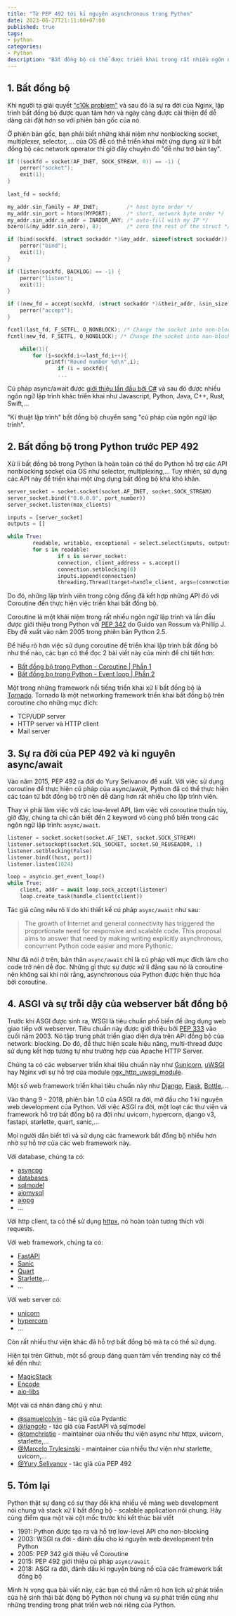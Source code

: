 ```yaml
---
title: "Từ PEP 492 tới kỉ nguyên asynchronous trong Python"
date: 2023-06-27T21:11:00+07:00
published: true
tags:
- python
categories:
- Python
description: "Bất đồng bộ có thể được triển khai trong rất nhiều ngôn ngữ lập trình, kể cả Python. Tuy nhiên, bất đồng bộ trong Python thuở sơ khai chưa được sử dụng rộng rãi như Javascript hay C# bởi các thực hiện khó khăn. Trong bài viết này, mình sẽ giới thiệu về kỉ nguyên của lập trình bất động bộ trong Python và sự lớn mạnh của nó ở thời điểm hiện tại."
---
```


## 1. Bất đồng bộ

Khi người ta giải quyết ["c10k problem"](http://www.kegel.com/c10k.html) và sau đó là sự ra đời của Nginx, lập trình bất đồng bộ được quan tâm hơn và ngày càng được cải thiện để dễ dàng cài đặt hơn so với phiên bản gốc của nó.

Ở phiên bản gốc, bạn phải biết những khái niệm như nonblocking socket, multiplexer, selector, ... của OS đễ có thể triển khai một ứng dụng xử lí bất đồng bộ các network operator thì giờ đây chuyện đó "dễ như trở bàn tay". 

```c 
if ((sockfd = socket(AF_INET, SOCK_STREAM, 0)) == -1) {
    perror("socket");
    exit(1);
}
	
last_fd = sockfd;

my_addr.sin_family = AF_INET;         /* host byte order */
my_addr.sin_port = htons(MYPORT);     /* short, network byte order */
my_addr.sin_addr.s_addr = INADDR_ANY; /* auto-fill with my IP */
bzero(&(my_addr.sin_zero), 8);        /* zero the rest of the struct */

if (bind(sockfd, (struct sockaddr *)&my_addr, sizeof(struct sockaddr)) == -1) {
    perror("bind");
    exit(1);
}

if (listen(sockfd, BACKLOG) == -1) {
    perror("listen");
    exit(1);
}

if ((new_fd = accept(sockfd, (struct sockaddr *)&their_addr, &sin_size)) == -1) {
	perror("accept");
}

fcntl(last_fd, F_SETFL, O_NONBLOCK); /* Change the socket into non-blocking state	*/
fcntl(new_fd, F_SETFL, O_NONBLOCK); /* Change the socket into non-blocking state	*/

	while(1){
		for (i=sockfd;i<=last_fd;i++){
			printf("Round number %d\n",i);
       			if (i = sockfd){
                ...
```

Cú pháp async/await được [giới thiệu lần đầu bởi C#](https://en.wikipedia.org/wiki/Async/await) và sau đó được nhiều ngôn ngữ lập trình khác triển khai như Javascript, Python, Java, C++, Rust, Swift,...

"Kĩ thuật lập trình" bất đồng bộ chuyển sang "cú pháp của ngôn ngữ lập trình".

## 2. Bất đồng bộ trong Python trước PEP 492

Xử lí bất đồng bộ trong Python là hoàn toàn có thể do Python hỗ trợ các API nonblocking socket của OS như selector, multiplexing,... Tuy nhiên, sử dụng các API này để triển khai một ứng dụng bất đồng bộ khá khó khăn.

```python 
server_socket = socket.socket(socket.AF_INET, socket.SOCK_STREAM)
server_socket.bind(("0.0.0.0", port_number))
server_socket.listen(max_clients)

inputs = [server_socket]
outputs = []

while True:
        readable, writable, exceptional = select.select(inputs, outputs, inputs, 1)
        for s in readable:
                if s is server_socket:
                connection, client_address = s.accept()
                connection.setblocking(0)
                inputs.append(connection)
                threading.Thread(target=handle_client, args=(connection, client_address)).start()
```

Do đó, những lập trình viên trong cộng đồng đã kết hợp những API đó với Coroutine đển thực hiện việc triển khai bất đồng bộ.

Coroutine là một khái niệm trong rất nhiều ngôn ngữ lập trình và lần đầu được giới thiệu trong Python với [PEP 342](https://peps.python.org/pep-0342/) do Guido van Rossum và Phillip J. Eby đề xuất vào năm 2005 trong phiên bản Python 2.5.

Để hiểu rõ hơn việc sử dụng coroutine để triển khai lập trình bất đồng bộ như thế nào, các bạn có thể đọc 2 bài viết này của mình để chi tiết hơn:

- [Bất đồng bộ trong Python - Coroutine | Phần 1](/posts/asynchronous-in-python-part-1)
- [Bất đồng bọ trong Python - Event loop | Phần 2](/posts/bat-dong-bo-trong-pythonphan-2-event-loop)

Một trong những framework nổi tiếng triển khai xử lí bất đồng bộ là [Tornado](https://en.wikipedia.org/wiki/Tornado_(web_server)). 
Tornado là một networking framework triển khai bất đồng bộ trên coroutine cho những mục đích:
- TCP/UDP server
- HTTP server và HTTP client
- Mail server 

## 3. Sự ra đời của PEP 492 và kỉ nguyên async/await

Vào năm 2015, PEP 492 ra đời do Yury Selivanov đề xuất. Với việc sử dụng coroutine để thực hiện cú pháp của async/await, Python đã có thể thực hiện các toán tử bất đồng bộ trở nên dễ dàng hơn rất nhiều cho lập trình viên.

Thay vì phải làm việc với các low-level API, làm việc với coroutine thuần túy, giờ đây, chúng ta chỉ cần biết đến 2 keyword vô cùng phổ biến trong các ngôn ngữ lập trình: `async/await`.

```python 
listener = socket.socket(socket.AF_INET, socket.SOCK_STREAM)
listener.setsockopt(socket.SOL_SOCKET, socket.SO_REUSEADDR, 1)
listener.setblocking(False)
listener.bind((host, port))
listener.listen(1024)

loop = asyncio.get_event_loop()
while True:
    client, addr = await loop.sock_accept(listener)
    loop.create_task(handle_client(client))
```

Tác giả cũng nêu rõ lí do khi thiết kế cú pháp `async/await` như sau:
> The growth of Internet and general connectivity has triggered the proportionate need for responsive and scalable code. This proposal aims to answer that need by making writing explicitly asynchronous, concurrent Python code easier and more Pythonic.

Như đã nói ở trên, bản thân `async/await` chỉ là cú pháp với mục đích làm cho code trở nên dễ đọc. Những gì thực sự được xử lí đằng sau nó là coroutine nên không sai khi nói rằng, asynchronous của Python được hiện thực hóa bởi coroutine.


## 4. ASGI và sự trỗi dậy của webserver bất đồng bộ

Trước khi ASGI được sinh ra, WSGI là tiêu chuẩn phổ biến để ứng dụng web giao tiếp với webserver. Tiêu chuẩn này được giới thiệu bởi [PEP 333](https://peps.python.org/pep-0333/) vào cuối năm 2003. Nó tập trung phát triển giao diện dựa trên API đồng bộ của network: blocking. Do đó, để thực hiện scale hiệu năng, multi-thread được sử dụng kết hợp tương tự như trường hợp của Apache HTTP Server.

Chúng ta có các webserver triển khai tiêu chuẩn này như [Gunicorn](https://gunicorn.org), [uWSGI](https://uwsgi-docs.readthedocs.io/en/latest/) hay Nginx với sự hỗ trợ của module [ngx_http_uwsgi_module](https://nginx.org/en/docs/http/ngx_http_uwsgi_module.html).

Một số web framework triển khai tiêu chuẩn này như [Django](https://www.djangoproject.com), [Flask](https://flask.palletsprojects.com), [Bottle](https://bottlepy.org/docs/dev/),...

Vào tháng 9 - 2018, phiên bản 1.0 của ASGI ra đời, mở đầu cho 1 kỉ nguyên web development của Python. Với việc ASGI ra đời, một loạt các thư viện và framework hỗ trợ bất đồng bộ ra đời như uvicorn, hypercorn, django v3, fastapi, starlette, quart, sanic,...

Mọi người dần biết tới và sử dụng các framework bất đồng bộ nhiều hơn nhờ sự hỗ trợ của các web framework này.

Với database, chúng ta có: 
- [asyncpg](https://github.com/MagicStack/asyncpg)
- [databases](https://github.com/encode/databases)
- [sqlmodel](https://github.com/tiangolo/sqlmodel)
- [aiomysql](https://github.com/aio-libs/aiomysql)
- [aiopg](https://github.com/aio-libs/aiopg)
- ...

Với http client, ta có thể sử dụng [httpx](https://github.com/encode/httpx), nó hoàn toàn tương thích với requests.

Với web framework, chúng ta có:
- [FastAPI](https://github.com/tiangolo/fastapi)
- [Sanic](https://github.com/sanic-org/sanic)
- [Quart](https://github.com/pallets/quart)
- [Starlette](https://github.com/encode/starlette),...
- ...

Với web server có: 
- [unicorn](https://github.com/encode/uvicorn)
- [hypercorn](https://github.com/pgjones/hypercorn)
- ...

Còn rất nhiều thư viện khác đã hỗ trợ bất đồng bộ mà ta có thể sử dụng.

Hiện tại trên Github, một số group đáng quan tâm vền trending này có thể kể đến như:
- [MagicStack](https://github.com/MagicStack)
- [Encode](https://github.com/encode)
- [aio-libs](https://github.com/aio-libs)

Một vài cá nhân đáng chú ý như:

- [@samuelcolvin](https://github.com/samuelcolvin) - tác giả của Pydantic
- [@tiangolo](https://github.com/tiangolo) - tác giả của FastAPI và sqlmodel
- [@tomchristie](https://github.com/tomchristie) - maintainer của nhiều thư viện async như httpx, uvicorn, starlette,...
- [@Marcelo Trylesinski](https://github.com/Kludex) - maintainer của nhiều thư viện như starlette, uvicorn,...
- [@Yury Selivanov](https://github.com/1st1) - tác giả của PEP 492


## 5. Tóm lại

Python thật sự đang có sự thay đổi khá nhiều về mảng web development nói chung và stack xử lí bất đồng bộ - scalable application nói chung.
Hãy cùng điểm qua một vài cột mốc trước khi kết thúc bài viết

- 1991: Python được tạo ra và hỗ trợ low-level API cho non-blocking
- 2003: WSGI ra đời - đánh dấu cho kỉ nguyên web development trên Python
- 2005: PEP 342 giới thiệu về Coroutine
- 2015: PEP 492 giới thiệu cú pháp `async/await`
- 2018: ASGI ra đời, đánh dấu kỉ nguyên bùng nổ của các framework bất đồng bộ


Mình hi vọng qua bài viết này, các bạn có thể nắm rõ hơn lịch sử phát triển của hệ sinh thái bất động bộ Python nói chung và sự phát triển cũng như những trending trong phát triển web nói riêng của Python.
